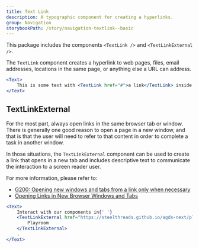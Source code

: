 ```yaml
---
title: Text Link
description: A typographic component for creating a hyperlinks.
group: Navigation
storybookPath: /story/navigation-textlink--basic
---
```


This package includes the components `<TextLink />` and `<TextLinkExternal />`.

The `TextLink` component creates a hyperlink to web pages, files, email addresses, locations in the same page, or anything else a URL can address.

```jsx live
<Text>
	This is some text with <TextLink href="#">a link</TextLink> inside.
</Text>
```

## TextLinkExternal

For the most part, always open links in the same browser tab or window. There is generally one good reason to open a page in a new window, and that is that the user will need to refer to that content in order to complete a task in another window.

In those situations, the `TextLinkExternal` component can be used to create a link that opens in a new tab and includes descriptive text to communicate the interaction to a screen reader user.

For more information, please refer to:

- [G200: Opening new windows and tabs from a link only when necessary](https://www.w3.org/TR/WCAG20-TECHS/G200.html)
- [Opening Links in New Browser Windows and Tabs](https://www.nngroup.com/articles/new-browser-windows-and-tabs/)

```jsx live
<Text>
	Interact with our components in{' '}
	<TextLinkExternal href="https://steelthreads.github.io/agds-next/playroom/index.html">
		Playroom
	</TextLinkExternal>
	.
</Text>
```

